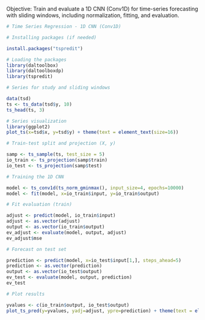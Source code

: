 Objective: Train and evaluate a 1D CNN (Conv1D) for time-series forecasting with sliding windows, including normalization, fitting, and evaluation.

```r
# Time Series Regression - 1D CNN (Conv1D)

# Installing packages (if needed)

install.packages("tspredit")
```

```r
# Loading the packages
library(daltoolbox)
library(daltoolboxdp)
library(tspredit)
```

```r
# Series for study and sliding windows

data(tsd)
ts <- ts_data(tsd$y, 10)
ts_head(ts, 3)
```

```r
# Series visualization
library(ggplot2)
plot_ts(x=tsd$x, y=tsd$y) + theme(text = element_text(size=16))
```

```r
# Train-test split and projection (X, y)

samp <- ts_sample(ts, test_size = 5)
io_train <- ts_projection(samp$train)
io_test <- ts_projection(samp$test)
```

```r
# Training the 1D CNN

model <- ts_conv1d(ts_norm_gminmax(), input_size=4, epochs=10000)
model <- fit(model, x=io_train$input, y=io_train$output)
```

```r
# Fit evaluation (train)

adjust <- predict(model, io_train$input)
adjust <- as.vector(adjust)
output <- as.vector(io_train$output)
ev_adjust <- evaluate(model, output, adjust)
ev_adjust$mse
```

```r
# Forecast on test set

prediction <- predict(model, x=io_test$input[1,], steps_ahead=5)
prediction <- as.vector(prediction)
output <- as.vector(io_test$output)
ev_test <- evaluate(model, output, prediction)
ev_test
```

```r
# Plot results

yvalues <- c(io_train$output, io_test$output)
plot_ts_pred(y=yvalues, yadj=adjust, ypre=prediction) + theme(text = element_text(size=16))
```

